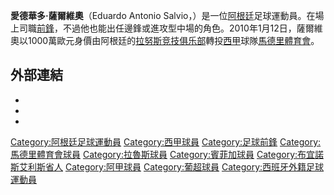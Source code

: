 {{BLP unsourced|time=2009-08-15T00:07:31+00:00}}
{{noteta
|G1=uefa
|G2=laliga
|G3=南美球會
|G4=football
|T=zh-hans:爱德华多·萨尔维奥;zh-hk:伊度亞度·沙維奧;zh-tw:愛德華多·薩爾維奧;
|1=zh-hans:萨尔维奥;zh-hk:沙維奧;zh-tw:薩爾維奧;
}}
{{Football player infobox
| playername         = 愛德華多·薩爾維奧<br />''Eduardo Salvio''
| image              = [[File:Eduardo_Salvio.jpg|250px]]
| fullname           = Eduardo Antonio Salvio
| nickname           = 
| dateofbirth        = {{birth date and age|1990|5|13}}
| cityofbirth        = [[阿韋亞內達|阿韋亞內達]]
| countryofbirth     = [[File:Flag_of_Argentina.svg|20px]] [[阿根廷|阿根廷]]
| height             = {{height|meters=1.72}}
| currentclub        = {{fb team 賓菲加}}
| clubnumber         = 18
| position           = [[前鋒_(足球)|前鋒]]、[[翼鋒|翼鋒]]
| youthyears         = 
| youthclubs         = [[拉努斯竞技俱乐部|拉魯斯]]
| years1 = 2008–2010 | clubs1 = [[拉努斯竞技俱乐部|拉魯斯]] | caps1 = 41 | goals1 = 11
| years2 = 2010–2012 | clubs2 = [[马德里竞技|馬德里體育會]] | caps2 = 44 | goals2 = 5
| years3 = 2010–2011 | clubs3 = → {{fb team 賓菲加}} | caps3 = 19 | goals3 = 4
| years4 = 2012– | clubs4 = {{fb team 賓菲加}} | caps4 = 236 | goals4 = 96
| nationalyears1 = 2007 | nationalteam1 = [[阿根廷17歲以下國家足球隊|阿根廷U17]] | nationalcaps1 = ? | nationalgoals1 = ?
| nationalyears2 = 2008–2009 | nationalteam2 = [[阿根廷20歲以下國家足球隊|阿根廷U20]] | nationalcaps2 = 9 | nationalgoals2 = 4
| nationalyears3 = 2009– | nationalteam3 = [[阿根廷國家足球隊|阿根廷]] | nationalcaps3 = 5 | nationalgoals3 = 0
| pcupdate = 2012年12月8日
| ntupdate = 2012年12月8日
}}
'''愛德華多·薩爾維奧'''（Eduardo Antonio Salvio，{{bd|1990年|7月13日|catidx= Salvio , Eduardo }}）是一位[[阿根廷|阿根廷]]足球運動員。在場上司職[[前鋒_(足球)|前鋒]]，不過他也能出任邊鋒或進攻型中場的角色。2010年1月12日，薩爾維奧以1000萬歐元身價由阿根廷的[[拉努斯竞技俱乐部|拉努斯竞技俱乐部]]轉投[[西甲|西甲]]球隊[[马德里竞技|馬德里體育會]]。

==外部連結==
{{commons category}}
*{{BDFutbol}}
*{{FIFA player}}
*{{UEFA player}}

{{2018年世界盃足球賽阿根廷參賽名單}}

{{DEFAULTSORT:Salvio, Eduardo}}
[[Category:阿根廷足球運動員|Category:阿根廷足球運動員]]
[[Category:西甲球員|Category:西甲球員]]
[[Category:足球前鋒|Category:足球前鋒]]
[[Category:馬德里體育會球員|Category:馬德里體育會球員]]
[[Category:拉魯斯球員|Category:拉魯斯球員]]
[[Category:賓菲加球員|Category:賓菲加球員]]
[[Category:布宜諾斯艾利斯省人|Category:布宜諾斯艾利斯省人]]
[[Category:阿甲球員|Category:阿甲球員]]
[[Category:葡超球員|Category:葡超球員]]
[[Category:西班牙外籍足球運動員|Category:西班牙外籍足球運動員]]